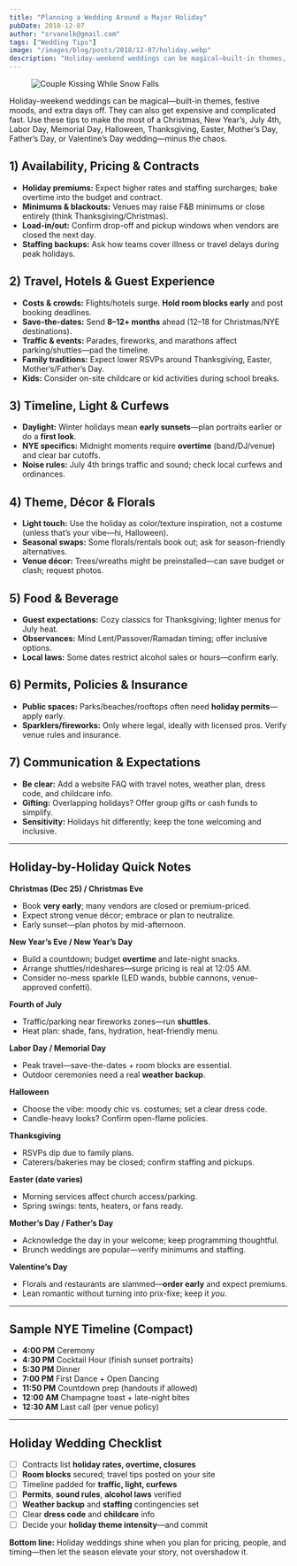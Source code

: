 ```yaml
---
title: "Planning a Wedding Around a Major Holiday"
pubDate: 2018-12-07
author: "srvanelk@gmail.com"
tags: ["Wedding Tips"]
image: "/images/blog/posts/2018/12-07/holiday.webp"
description: "Holiday-weekend weddings can be magical—built-in themes, festive moods, and extra days off. They can also get expensive and complicated fast."
---
```


<figure>
  <img
    src="/images/blog/posts/2018/12-07/holiday.webp"
    alt="Couple Kissing While Snow Falls"
  />
</figure>

Holiday-weekend weddings can be magical—built-in themes, festive moods, and extra days off. They can also get expensive and complicated fast. Use these tips to make the most of a Christmas, New Year’s, July 4th, Labor Day, Memorial Day, Halloween, Thanksgiving, Easter, Mother’s Day, Father’s Day, or Valentine’s Day wedding—minus the chaos.

## 1) Availability, Pricing & Contracts

- **Holiday premiums:** Expect higher rates and staffing surcharges; bake overtime into the budget and contract.
- **Minimums & blackouts:** Venues may raise F&B minimums or close entirely (think Thanksgiving/Christmas).
- **Load-in/out:** Confirm drop-off and pickup windows when vendors are closed the next day.
- **Staffing backups:** Ask how teams cover illness or travel delays during peak holidays.

## 2) Travel, Hotels & Guest Experience

- **Costs & crowds:** Flights/hotels surge. **Hold room blocks early** and post booking deadlines.
- **Save-the-dates:** Send **8–12+ months** ahead (12–18 for Christmas/NYE destinations).
- **Traffic & events:** Parades, fireworks, and marathons affect parking/shuttles—pad the timeline.
- **Family traditions:** Expect lower RSVPs around Thanksgiving, Easter, Mother’s/Father’s Day.
- **Kids:** Consider on-site childcare or kid activities during school breaks.

## 3) Timeline, Light & Curfews

- **Daylight:** Winter holidays mean **early sunsets**—plan portraits earlier or do a **first look**.
- **NYE specifics:** Midnight moments require **overtime** (band/DJ/venue) and clear bar cutoffs.
- **Noise rules:** July 4th brings traffic and sound; check local curfews and ordinances.

## 4) Theme, Décor & Florals

- **Light touch:** Use the holiday as color/texture inspiration, not a costume (unless that’s your vibe—hi, Halloween).
- **Seasonal swaps:** Some florals/rentals book out; ask for season-friendly alternatives.
- **Venue décor:** Trees/wreaths might be preinstalled—can save budget or clash; request photos.

## 5) Food & Beverage

- **Guest expectations:** Cozy classics for Thanksgiving; lighter menus for July heat.
- **Observances:** Mind Lent/Passover/Ramadan timing; offer inclusive options.
- **Local laws:** Some dates restrict alcohol sales or hours—confirm early.

## 6) Permits, Policies & Insurance

- **Public spaces:** Parks/beaches/rooftops often need **holiday permits**—apply early.
- **Sparklers/fireworks:** Only where legal, ideally with licensed pros. Verify venue rules and insurance.

## 7) Communication & Expectations

- **Be clear:** Add a website FAQ with travel notes, weather plan, dress code, and childcare info.
- **Gifting:** Overlapping holidays? Offer group gifts or cash funds to simplify.
- **Sensitivity:** Holidays hit differently; keep the tone welcoming and inclusive.

---

## Holiday-by-Holiday Quick Notes

**Christmas (Dec 25) / Christmas Eve**

- Book **very early**; many vendors are closed or premium-priced.
- Expect strong venue décor; embrace or plan to neutralize.
- Early sunset—plan photos by mid-afternoon.

**New Year’s Eve / New Year’s Day**

- Build a countdown; budget **overtime** and late-night snacks.
- Arrange shuttles/rideshares—surge pricing is real at 12:05 AM.
- Consider no-mess sparkle (LED wands, bubble cannons, venue-approved confetti).

**Fourth of July**

- Traffic/parking near fireworks zones—run **shuttles**.
- Heat plan: shade, fans, hydration, heat-friendly menu.

**Labor Day / Memorial Day**

- Peak travel—save-the-dates + room blocks are essential.
- Outdoor ceremonies need a real **weather backup**.

**Halloween**

- Choose the vibe: moody chic vs. costumes; set a clear dress code.
- Candle-heavy looks? Confirm open-flame policies.

**Thanksgiving**

- RSVPs dip due to family plans.
- Caterers/bakeries may be closed; confirm staffing and pickups.

**Easter (date varies)**

- Morning services affect church access/parking.
- Spring swings: tents, heaters, or fans ready.

**Mother’s Day / Father’s Day**

- Acknowledge the day in your welcome; keep programming thoughtful.
- Brunch weddings are popular—verify minimums and staffing.

**Valentine’s Day**

- Florals and restaurants are slammed—**order early** and expect premiums.
- Lean romantic without turning into prix-fixe; keep it _you_.

---

## Sample NYE Timeline (Compact)

- **4:00 PM** Ceremony
- **4:30 PM** Cocktail Hour (finish sunset portraits)
- **5:30 PM** Dinner
- **7:00 PM** First Dance + Open Dancing
- **11:50 PM** Countdown prep (handouts if allowed)
- **12:00 AM** Champagne toast + late-night bites
- **12:30 AM** Last call (per venue policy)

---

## Holiday Wedding Checklist

- [ ] Contracts list **holiday rates, overtime, closures**
- [ ] **Room blocks** secured; travel tips posted on your site
- [ ] Timeline padded for **traffic, light, curfews**
- [ ] **Permits**, **sound rules**, **alcohol laws** verified
- [ ] **Weather backup** and **staffing** contingencies set
- [ ] Clear **dress code** and **childcare** info
- [ ] Decide your **holiday theme intensity**—and commit

**Bottom line:** Holiday weddings shine when you plan for pricing, people, and timing—then let the season elevate your story, not overshadow it.

